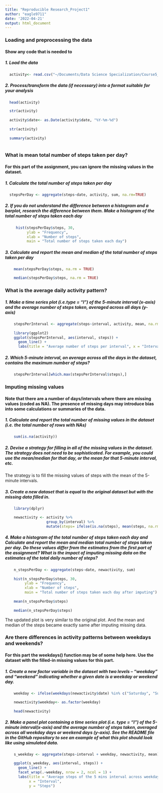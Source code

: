 ```yaml
---
title: "Reproducible Research_Project1"
author: "eagle9711"
date: '2022-04-21'
output: html_document
---
```


### Loading and preprocessing the data

#### Show any code that is needed to

##### 1. Load the data 

```r
  activity<- read.csv("~/Documents/Data Science Specialization/Course5_Reproducible Research/C5-Project1/activity.csv")

```

##### 2. Process/transform the data (if necessary) into a format suitable for your analysis

```r
  head(activity)

  str(activity)
  
  activity$date<- as.Date(activity$date, "%Y-%m-%d")
  
  str(activity)
  
  summary(activity)
  
```
    
### What is mean total number of steps taken per day?

#### For this part of the assignment, you can ignore the missing values in the dataset.

##### 1. Calculate the total number of steps taken per day

```r
  stepsPerDay <- aggregate(steps~date, activity, sum, na.rm=TRUE)
```

##### 2. If you do not understand the difference between a histogram and a barplot, research the difference between them. Make a histogram of the total number of steps taken each day

```r
     hist(stepsPerDay$steps, 30,   
          ylab = "Frequency",
          xlab = "Number of steps",
          main = "Total number of steps taken each day")
```

##### 3. Calculate and report the mean and median of the total number of steps taken per day

```r
    mean(stepsPerDay$steps, na.rm = TRUE)

    median(stepsPerDay$steps, na.rm = TRUE)   
```

### What is the average daily activity pattern?

##### 1. Make a time series plot (i.e.type = "l") of the 5-minute interval (x-axis) and the average number of steps taken, averaged across all days (y-axis)

```r
    stepsPerInterval <- aggregate(steps~interval, activity, mean, na.rm=TRUE)
    
    library(ggplot2)
    ggplot(stepsPerInterval, aes(interval, steps)) +
      geom_line() +
      labs(title = "Average number of steps per interval", x = "Interval", y = "Steps")
```

##### 2. Which 5-minute interval, on average across all the days in the dataset, contains the maximum number of steps?

```r
    stepsPerInterval[which.max(stepsPerInterval$steps),]
```

### Imputing missing values

#### Note that there are a number of days/intervals where there are missing values (coded as NA). The presence of missing days may introduce bias into some calculations or summaries of the data.

##### 1. Calculate and report the total number of missing values in the dataset (i.e. the total number of rows with NAs)

```r
    sum(is.na(activity))
```

##### 2. Devise a strategy for filling in all of the missing values in the dataset. The strategy does not need to be sophisticated. For example, you could use the mean/median for that day, or the mean for that 5-minute interval, etc.
     
   The strategy is to fill the missing values of steps with the mean of the 5-minute intervals.

##### 3. Create a new dataset that is equal to the original dataset but with the missing data filled in.

```r
    library(dplyr)

    newactivity <- activity %>% 
                   group_by(interval) %>% 
                   mutate(steps= ifelse(is.na(steps), mean(steps, na.rm=TRUE), steps)) 
```

##### 4. Make a histogram of the total number of steps taken each day and Calculate and report the mean and median total number of steps taken per day. Do these values differ from the estimates from the first part of the assignment? What is the impact of imputing missing data on the estimates of the total daily number of steps?    

```r
    n_stepsPerDay <- aggregate(steps~date, newactivity, sum)
    
    hist(n_stepsPerDay$steps, 30,   
         ylab = "Frequency",
         xlab = "Number of steps",
         main = "Total number of steps taken each day after imputing")
    
    mean(n_stepsPerDay$steps)
    
    median(n_stepsPerDay$steps)
```
The updated plot is very similar to the original plot. And the mean and median of the steps became exactly same after imputing missing data.

### Are there differences in activity patterns between weekdays and weekends?

#### For this part the weekdays() function may be of some help here. Use the dataset with the filled-in missing values for this part.

##### 1. Create a new factor variable in the dataset with two levels – “weekday” and “weekend” indicating whether a given date is a weekday or weekend day.

```r
    weekday <- ifelse(weekdays(newactivity$date) %in% c("Saturday", "Sunday"), "weekend", "weekday")

    newactivity$weekday<- as.factor(weekday)
    
    head(newactivity)
```

##### 2. Make a panel plot containing a time series plot (i.e. type = "l") of the 5-minute interval(x-axis) and the average number of steps taken, averaged across all weekday days or weekend days (y-axis). See the README file in the GitHub repository to see an example of what this plot should look like using simulated data.  

```r
    s_weekday <- aggregate(steps~interval + weekday, newactivity, mean)

    ggplot(s_weekday, aes(interval, steps)) +
      geom_line() + 
      facet_wrap(.~weekday, nrow = 2, ncol = 1) + 
      labs(title = "Average steps of the 5 mins interval across weekday or weekend", 
           x = "Interval", 
           y = "Steps")
```
    
